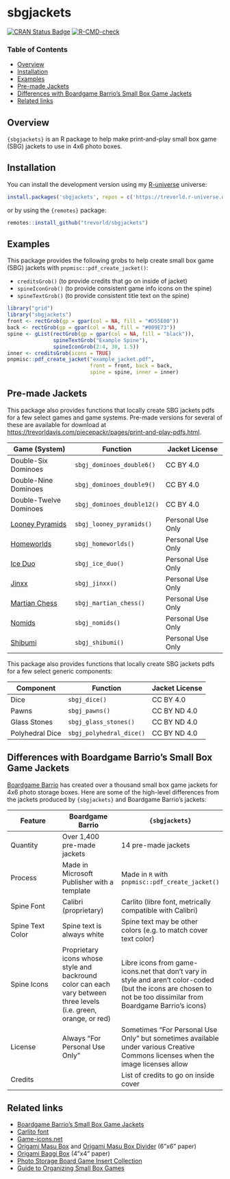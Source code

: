 # sbgjackets

[![CRAN Status Badge](https://www.r-pkg.org/badges/version/sbgjackets)](https://cran.r-project.org/package=sbgjackets)
[![R-CMD-check](https://github.com/trevorld/sbgjackets/actions/workflows/R-CMD-check.yaml/badge.svg?branch=main)](https://github.com/trevorld/sbgjackets/actions)

### Table of Contents

* [Overview](#overview)
* [Installation](#installation)
* [Examples](#examples)
* [Pre-made Jackets](#premade)
* [Differences with Boardgame Barrio's Small Box Game Jackets](#barrio)
* [Related links](#related)

## <a name="overview">Overview</a>

`{sbgjackets}` is an R package to help make print-and-play small box game (SBG) jackets to use in 4x6 photo boxes.

## <a name="installation">Installation</a>

You can install the development version using my [R-universe](https://ropensci.org/r-universe/) universe:

```r
install.packages('sbgjackets', repos = c('https://trevorld.r-universe.dev', 'https://cloud.r-project.org'))
```

or by using the `{remotes}` package:

```r
remotes::install_github("trevorld/sbgjackets")
```

## <a name="examples">Examples</a>

This package provides the following grobs to help create small box game (SBG) jackets with `pnpmisc::pdf_create_jacket()`:

  + `creditsGrob()` (to provide credits that go on inside of jacket)
  + `spineIconGrob()` (to provide consistent game info icons on the spine)
  + `spineTextGrob()` (to provide consistent title text on the spine)

```r
library("grid")
library("sbgjackets")
front <- rectGrob(gp = gpar(col = NA, fill = "#D55E00"))
back <- rectGrob(gp = gpar(col = NA, fill = "#009E73"))
spine <- gList(rectGrob(gp = gpar(col = NA, fill = "black")),
               spineTextGrob("Example Spine"),
               spineIconGrob(2:4, 30, 1.5))
inner <- creditsGrob(icons = TRUE)
pnpmisc::pdf_create_jacket("example_jacket.pdf",
                           front = front, back = back,
                           spine = spine, inner = inner)
```

## <a name="premade">Pre-made Jackets</a>

This package also provides functions that locally create SBG jackets pdfs for a few select games and game systems.  Pre-made versions for several of these are available for download at <https://trevorldavis.com/piecepackr/pages/print-and-play-pdfs.html>.

| Game (System) | Function | Jacket License |
| --- | --- | --- |
| Double-Six Dominoes | `sbgj_dominoes_double6()` | CC BY 4.0 |
| Double-Nine Dominoes | `sbgj_dominoes_double9()` | CC BY 4.0 |
| Double-Twelve Dominoes | `sbgj_dominoes_double12()` | CC BY 4.0 |
| [Looney Pyramids](https://www.looneylabs.com/pyramids-home) | `sbgj_looney_pyramids()` | Personal Use Only |
| [Homeworlds](https://www.looneylabs.com/games/homeworlds) | `sbgj_homeworlds()` | Personal Use Only |
| [Ice Duo](https://www.looneylabs.com/games/ice-duo) | `sbgj_ice_duo()` | Personal Use Only |
| [Jinxx](https://www.looneylabs.com/games/jinxx) | `sbgj_jinxx()` | Personal Use Only |
| [Martian Chess](https://www.looneylabs.com/games/martian-chess) | `sbgj_martian_chess()` | Personal Use Only |
| [Nomids](https://www.looneylabs.com/games/nomids) | `sbgj_nomids()` | Personal Use Only |
| [Shibumi](https://cambolbro.com/games/shibumi/) | `sbgj_shibumi()` | Personal Use Only |

This package also provides functions that locally create SBG jackets pdfs for a few select generic components:

| Component | Function | Jacket License |
| --- | --- | --- |
| Dice | `sbgj_dice()` | CC BY 4.0 |
| Pawns | `sbgj_pawns()` | CC BY ND 4.0 |
| Glass Stones | `sbgj_glass_stones()` | CC BY ND 4.0 |
| Polyhedral Dice | `sbgj_polyhedral_dice()` | CC BY ND 4.0 |


## <a name="barrio">Differences with Boardgame Barrio's Small Box Game Jackets</a>

[Boardgame Barrio](https://sites.google.com/view/boardgamebarrio) has created over a thousand small box game jackets for 4x6 photo storage boxes.  Here are some of the high-level differences from the jackets produced by `{sbgjackets}` and Boardgame Barrio's jackets:

| Feature | Boardgame Barrio | `{sbgjackets}` |
| --- | --- | --- |
| Quantity | Over 1,400 pre-made jackets | 14 pre-made jackets |
| Process | Made in Microsoft Publisher with a template | Made in `R` with `pnpmisc::pdf_create_jacket()` |
| Spine Font | Calibri (proprietary) | Carlito (libre font, metrically compatible with Calibri) |
| Spine Text Color | Spine text is always white | Spine text may be other colors (e.g. to match cover text color) |
| Spine Icons | Proprietary icons whose style and backround color can each vary between three levels (i.e. green, orange, or red) | Libre icons from game-icons.net that don't vary in style and aren't color-coded (but the icons are chosen to not be too dissimilar from Boardgame Barrio's icons) |
| License | Always "For Personal Use Only" | Sometimes "For Personal Use Only" but sometimes available under various Creative Commons licenses when the image licenses allow |
| Credits | | List of credits to go on inside cover |

## <a name="related">Related links</a>

* [Boardgame Barrio's Small Box Game Jackets](https://sites.google.com/view/boardgamebarrio)
* [Carlito font](https://fonts.google.com/specimen/Carlito)
* [Game-icons.net](https://game-icons.net)
* [Origami Masu Box](https://www.paperkawaii.com/origami-photo-tutorials/masu-box/) and [Origami Masu Box Divider](https://www.paperkawaii.com/origami-photo-tutorials/masu-box-divider/) (6"x6" paper)
* [Origami Baggi Box](http://www.origami-instructions.com/origami-baggi-box.html) (4"x4" paper)
* [Photo Storage Board Game Insert Collection](https://www.reddit.com/r/boardgames/comments/vs6b6q/photo_storage_board_game_insert_collection/)
* [Guide to Organizing Small Box Games](https://web.archive.org/web/20220711005902/https://www.kenkuhn.me/l/guide-to-organizing-small-box-games/)
